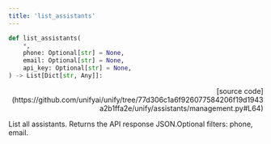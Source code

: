 ```yaml
---
title: 'list_assistants'
---
```


```python
def list_assistants(
    *,
    phone: Optional[str] = None,
    email: Optional[str] = None,
    api_key: Optional[str] = None,
) -> List[Dict[str, Any]]:
```

<p align="right">[source code](https://github.com/unifyai/unify/tree/77d306c1a6f926077584206f19d1943a2b1ffa2e/unify/assistants/management.py#L64)</p>

List all assistants. Returns the API response JSON.Optional filters: phone, email.